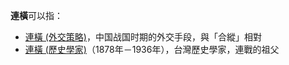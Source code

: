'''連橫'''可以指：

* [[連橫_(外交策略)|連橫 (外交策略)]]，中国战国时期的外交手段，與「合縱」相對
* [[連橫_(歷史學家)|連橫 (歷史學家)]]（1878年－1936年），台灣歷史學家，連戰的祖父

{{disambig|Cat=二字中國相關消歧義}}